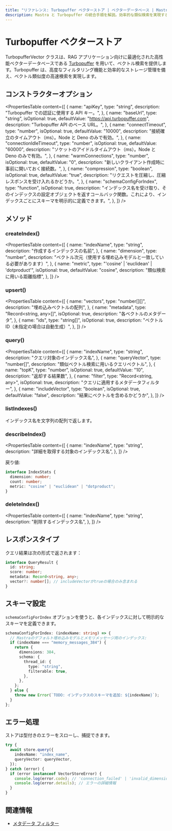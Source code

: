 ```yaml
---
title: "リファレンス: Turbopuffer ベクターストア | ベクターデータベース | Mastra ドキュメント"
description: Mastra と Turbopuffer の統合手順を解説。効率的な類似検索を実現する高性能ベクターデータベースに関するドキュメントです。
---
```


# Turbopuffer ベクターストア

TurbopufferVector クラスは、RAG アプリケーション向けに最適化された高性能ベクターデータベースである [Turbopuffer](https://turbopuffer.com/) を用いて、ベクトル検索を提供します。Turbopuffer は、高度なフィルタリング機能と効率的なストレージ管理を備え、ベクトル類似度の高速検索を実現します。

## コンストラクターオプション

<PropertiesTable
  content={[
    {
      name: "apiKey",
      type: "string",
      description: "Turbopuffer での認証に使用する API キー。",
    },
    {
      name: "baseUrl",
      type: "string",
      isOptional: true,
      defaultValue: "https://api.turbopuffer.com",
      description: "Turbopuffer API のベース URL。",
    },
    {
      name: "connectTimeout",
      type: "number",
      isOptional: true,
      defaultValue: "10000",
      description:
        "接続確立のタイムアウト（ms）。Node と Deno のみで有効。",
    },
    {
      name: "connectionIdleTimeout",
      type: "number",
      isOptional: true,
      defaultValue: "60000",
      description:
        "ソケットのアイドルタイムアウト（ms）。Node と Deno のみで有効。",
    },
    {
      name: "warmConnections",
      type: "number",
      isOptional: true,
      defaultValue: "0",
      description:
        "新しいクライアント作成時に事前に開いておく接続数。",
    },
    {
      name: "compression",
      type: "boolean",
      isOptional: true,
      defaultValue: "true",
      description:
        "リクエストを圧縮し、圧縮レスポンスを受け入れるかどうか。",
    },
    {
      name: "schemaConfigForIndex",
      type: "function",
      isOptional: true,
      description:
        "インデックス名を受け取り、そのインデックスの設定オブジェクトを返すコールバック関数。これにより、インデックスごとにスキーマを明示的に定義できます。",
    },
  ]}
/>

## メソッド

### createIndex()

<PropertiesTable
  content={[
    {
      name: "indexName",
      type: "string",
      description: "作成するインデックスの名前",
    },
    {
      name: "dimension",
      type: "number",
      description: "ベクトル次元（使用する埋め込みモデルと一致している必要があります）",
    },
    {
      name: "metric",
      type: "'cosine' | 'euclidean' | 'dotproduct'",
      isOptional: true,
      defaultValue: "cosine",
      description: "類似検索に用いる距離指標",
    },
  ]}
/>

### upsert()

<PropertiesTable
  content={[
    {
      name: "vectors",
      type: "number[][]",
      description: "埋め込みベクトルの配列",
    },
    {
      name: "metadata",
      type: "Record<string, any>[]",
      isOptional: true,
      description: "各ベクトルのメタデータ",
    },
    {
      name: "ids",
      type: "string[]",
      isOptional: true,
      description: "ベクトルID（未指定の場合は自動生成）",
    },
  ]}
/>

### query()

<PropertiesTable
  content={[
    {
      name: "indexName",
      type: "string",
      description: "クエリ対象のインデックス名",
    },
    {
      name: "queryVector",
      type: "number[]",
      description: "類似ベクトル検索に用いるクエリベクトル",
    },
    {
      name: "topK",
      type: "number",
      isOptional: true,
      defaultValue: "10",
      description: "返却する結果数",
    },
    {
      name: "filter",
      type: "Record<string, any>",
      isOptional: true,
      description: "クエリに適用するメタデータフィルター",
    },
    {
      name: "includeVector",
      type: "boolean",
      isOptional: true,
      defaultValue: "false",
      description: "結果にベクトルを含めるかどうか",
    },
  ]}
/>

### listIndexes()

インデックス名を文字列の配列で返します。

### describeIndex()

<PropertiesTable
  content={[
{
  name: "indexName",
  type: "string",
  description: "詳細を取得する対象のインデックス名",
},
]}
/>

戻り値:

```typescript copy
interface IndexStats {
  dimension: number;
  count: number;
  metric: "cosine" | "euclidean" | "dotproduct";
}
```


### deleteIndex()

<PropertiesTable
  content={[
    {
      name: "indexName",
      type: "string",
      description: "削除するインデックス名",
    },
  ]}
/>

## レスポンスタイプ

クエリ結果は次の形式で返されます：

```typescript copy
interface QueryResult {
  id: string;
  score: number;
  metadata: Record<string, any>;
  vector?: number[]; // includeVectorがtrueの場合のみ含まれる
}
```


## スキーマ設定

`schemaConfigForIndex` オプションを使うと、各インデックスに対して明示的なスキーマを定義できます。

```typescript copy
schemaConfigForIndex: (indexName: string) => {
  // Mastraのデフォルト埋め込みモデルとメモリメッセージ用のインデックス:
  if (indexName === "memory_messages_384") {
    return {
      dimensions: 384,
      schema: {
        thread_id: {
          type: "string",
          filterable: true,
        },
      },
    };
  } else {
    throw new Error(`TODO: インデックスのスキーマを追加: ${indexName}`);
  }
};
```


## エラー処理

ストアは型付きのエラーをスローし、捕捉できます。

```typescript copy
try {
  await store.query({
    indexName: "index_name",
    queryVector: queryVector,
  });
} catch (error) {
  if (error instanceof VectorStoreError) {
    console.log(error.code); // 'connection_failed' | 'invalid_dimension' | など
    console.log(error.details); // エラーの詳細情報
  }
}
```


## 関連情報

- [メタデータ フィルター](../rag/metadata-filters)